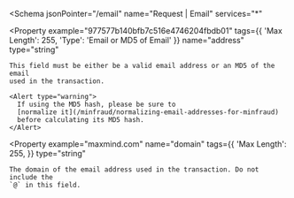<Schema
  jsonPointer="/email"
  name="Request | Email"
  services="*"
>
  <Property
    example="977577b140bfb7c516e4746204fbdb01"
    tags={{
      'Max Length': 255,
      'Type': 'Email or MD5 of Email'
    }}
    name="address"
    type="string"
  >
    This field must be either be a valid email address or an MD5 of the email
    used in the transaction.

    <Alert type="warning">
      If using the MD5 hash, please be sure to
      [normalize it](/minfraud/normalizing-email-addresses-for-minfraud)
      before calculating its MD5 hash.
    </Alert>
  </Property>

  <Property
    example="maxmind.com"
    name="domain"
    tags={{
      'Max Length': 255,
    }}
    type="string"
  >
    The domain of the email address used in the transaction. Do not include the
    `@` in this field.
  </Property>
</Schema>
